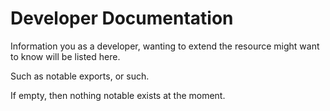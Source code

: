 # Developer Documentation

Information you as a developer, wanting to extend the resource might want to know will be listed here.

Such as notable exports, or such.

If empty, then nothing notable exists at the moment.
